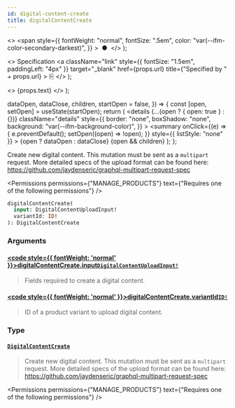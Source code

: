 ```yaml
---
id: digital-content-create
title: digitalContentCreate
---
```


  <>
    <span
      style={{
        fontWeight: "normal",
        fontSize: ".5em",
        color: "var(--ifm-color-secondary-darkest)",
      }}
    >
      &nbsp;●&nbsp;
    </span>
  </>
);

  <>
    Specification
    <a
      className="link"
      style={{ fontSize: "1.5em", paddingLeft: "4px" }}
      target="\_blank"
      href={props.url}
      title={"Specified by " + props.url}
    >
      ⎘
    </a>
  </>
);

  <>
    <span className={props.class}>{props.text}</span>
  </>
);


  dataOpen,
  dataClose,
  children,
  startOpen = false,
}) => {
  const [open, setOpen] = useState(startOpen);
  return (
    <details
      {...(open ? { open: true } : {})}
      className="details"
      style={{
        border: "none",
        boxShadow: "none",
        background: "var(--ifm-background-color)",
      }}
    >
      <summary
        onClick={(e) => {
          e.preventDefault();
          setOpen((open) => !open);
        }}
        style={{ listStyle: "none" }}
      >
        {open ? dataOpen : dataClose}
      </summary>
      {open && children}
    </details>
  );
};

Create new digital content. This mutation must be sent as a `multipart` request. More detailed specs of the upload format can be found here: https://github.com/jaydenseric/graphql-multipart-request-spec

<Permissions
  permissions={"MANAGE_PRODUCTS"}
  text={"Requires one of the following permissions"}
/>

```graphql
digitalContentCreate(
  input: DigitalContentUploadInput!
  variantId: ID!
): DigitalContentCreate
```

### Arguments

#### [<code style={{ fontWeight: 'normal' }}>digitalContentCreate.<b>input</b></code>](#)<Bullet />[`DigitalContentUploadInput!`](../../../api-reference/products/inputs/digital-content-upload-input) <Badge class="badge badge--secondary" text="non-null"/> <Badge class="badge badge--secondary" text="input"/> <Badge class="badge badge--secondary" text="products"/>

> Fields required to create a digital content.

#### [<code style={{ fontWeight: 'normal' }}>digitalContentCreate.<b>variantId</b></code>](#)<Bullet />[`ID!`](../../../api-reference/miscellaneous/scalars/id) <Badge class="badge badge--secondary" text="non-null"/> <Badge class="badge badge--secondary" text="scalar"/> <Badge class="badge badge--secondary" text="miscellaneous"/>

> ID of a product variant to upload digital content.

### Type

#### [`DigitalContentCreate`](../../../api-reference/products/objects/digital-content-create) <Badge class="badge badge--secondary" text="object"/> <Badge class="badge badge--secondary" text="products"/>

> Create new digital content. This mutation must be sent as a `multipart` request. More detailed specs of the upload format can be found here: https://github.com/jaydenseric/graphql-multipart-request-spec

<Permissions
  permissions={"MANAGE_PRODUCTS"}
  text={"Requires one of the following permissions"}
/>

